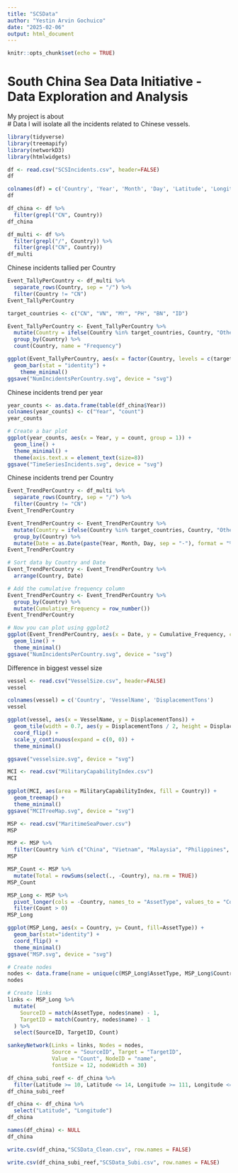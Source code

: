 ```yaml
---
title: "SCSData"
author: "Yestin Arvin Gochuico"
date: "2025-02-06"
output: html_document
---
```


```r
knitr::opts_chunk$set(echo = TRUE)
```
# South China Sea Data Initiative - Data Exploration and Analysis
My project is about  
# Data
I will isolate all the incidents related to Chinese vessels.
```r
library(tidyverse)
library(treemapify)
library(networkD3)
library(htmlwidgets)
```

```r
df <- read.csv("SCSIncidents.csv", header=FALSE)
df
```
```r
colnames(df) = c('Country', 'Year', 'Month', 'Day', 'Latitude', 'Longitude', 'Level', 'Notes')
df
```
```r
df_china <- df %>%
  filter(grepl("CN", Country))
df_china
```
```r
df_multi <- df %>%
  filter(grepl("/", Country)) %>%
  filter(grepl("CN", Country))
df_multi
```
Chinese incidents tallied per Country
```r
Event_TallyPerCountry <- df_multi %>%
  separate_rows(Country, sep = "/") %>%
  filter(Country != "CN")
Event_TallyPerCountry
```
```r
target_countries <- c("CN", "VN", "MY", "PH", "BN", "ID")

Event_TallyPerCountry <- Event_TallyPerCountry %>%
  mutate(Country = ifelse(Country %in% target_countries, Country, "Others")) %>%
  group_by(Country) %>%
  count(Country, name = "Frequency")
```

```r
ggplot(Event_TallyPerCountry, aes(x = factor(Country, levels = c(target_countries, "Others")), y = Frequency)) +
  geom_bar(stat = "identity") +
    theme_minimal()
ggsave("NumIncidentsPerCountry.svg", device = "svg")
```
Chinese incidents trend per year
```r
year_counts <- as.data.frame(table(df_china$Year))
colnames(year_counts) <- c("Year", "count")
year_counts
```
```r
# Create a bar plot
ggplot(year_counts, aes(x = Year, y = count, group = 1)) +
  geom_line() +
  theme_minimal() +
  theme(axis.text.x = element_text(size=8))
ggsave("TimeSeriesIncidents.svg", device = "svg")
```

Chinese incidents trend per Country
```r
Event_TrendPerCountry <- df_multi %>%
  separate_rows(Country, sep = "/") %>%
  filter(Country != "CN")
Event_TrendPerCountry
```
```r
Event_TrendPerCountry <- Event_TrendPerCountry %>%
  mutate(Country = ifelse(Country %in% target_countries, Country, "Others")) %>%
  group_by(Country) %>%
  mutate(Date = as.Date(paste(Year, Month, Day, sep = "-"), format = "%Y-%m-%d"))
Event_TrendPerCountry
```
```r
# Sort data by Country and Date
Event_TrendPerCountry <- Event_TrendPerCountry %>%
  arrange(Country, Date)

# Add the cumulative frequency column
Event_TrendPerCountry <- Event_TrendPerCountry %>%
  group_by(Country) %>%
  mutate(Cumulative_Frequency = row_number())
Event_TrendPerCountry
```

```r
# Now you can plot using ggplot2
ggplot(Event_TrendPerCountry, aes(x = Date, y = Cumulative_Frequency, color = Country)) +
  geom_line() +
  theme_minimal()
ggsave("NumIncidentsPerCountry.svg", device = "svg")
```

Difference in biggest vessel size
```r
vessel <- read.csv("VesselSize.csv", header=FALSE)
vessel
```
```r
colnames(vessel) = c('Country', 'VesselName', 'DisplacementTons')
vessel
```
```r
ggplot(vessel, aes(x = VesselName, y = DisplacementTons)) +
  geom_tile(width = 0.7, aes(y = DisplacementTons / 2, height = DisplacementTons)) +
  coord_flip() +
  scale_y_continuous(expand = c(0, 0)) +
  theme_minimal()

ggsave("vesselsize.svg", device = "svg")
```
```r
MCI <- read.csv("MilitaryCapabilityIndex.csv")
MCI
```


```r
ggplot(MCI, aes(area = MilitaryCapabilityIndex, fill = Country)) +
  geom_treemap() +
  theme_minimal()
ggsave("MCITreeMap.svg", device = "svg")
```

```r
MSP <- read.csv("MaritimeSeaPower.csv")
MSP
```
```r
MSP <- MSP %>%
  filter(Country %in% c("China", "Vietnam", "Malaysia", "Philippines", "Brunei", "Indonesia"))
MSP
```
```r
MSP_Count <- MSP %>%
  mutate(Total = rowSums(select(., -Country), na.rm = TRUE))
MSP_Count
```

```r
MSP_Long <- MSP %>%
  pivot_longer(cols = -Country, names_to = "AssetType", values_to = "Count") %>%
  filter(Count > 0)
MSP_Long
```


```r
ggplot(MSP_Long, aes(x = Country, y= Count, fill=AssetType)) +
  geom_bar(stat="identity") +
  coord_flip() +
  theme_minimal()
ggsave("MSP.svg", device = "svg")
```

```r
# Create nodes
nodes <- data.frame(name = unique(c(MSP_Long$AssetType, MSP_Long$Country)))
nodes
```

```r
# Create links
links <- MSP_Long %>%
  mutate(
    SourceID = match(AssetType, nodes$name) - 1,
    TargetID = match(Country, nodes$name) - 1
  ) %>%
  select(SourceID, TargetID, Count)
```
```r
sankeyNetwork(Links = links, Nodes = nodes,
              Source = "SourceID", Target = "TargetID",
              Value = "Count", NodeID = "name",
              fontSize = 12, nodeWidth = 30)
```


```r
df_china_subi_reef <- df_china %>%
  filter(Latitude >= 10, Latitude <= 14, Longitude >= 111, Longitude <= 115)
df_china_subi_reef
```

```r
df_china <- df_china %>%
  select("Latitude", "Longitude")
df_china
```
```r
names(df_china) <- NULL
df_china
```
```r
write.csv(df_china,"SCSData_Clean.csv", row.names = FALSE)
```
```r
write.csv(df_china_subi_reef,"SCSData_Subi.csv", row.names = FALSE)
```
